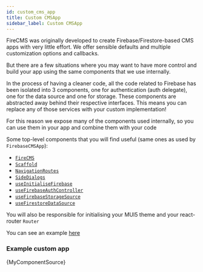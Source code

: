 ```yaml
---
id: custom_cms_app
title: Custom CMSApp
sidebar_label: Custom CMSApp
---
```


FireCMS was originally developed to create Firebase/Firestore-based CMS apps
with very little effort. We offer sensible defaults and multiple customization
options and callbacks.

But there are a few situations where you may want to have more control and build
your app using the same components that we use internally.

In the process of having a cleaner code, all the code related to Firebase has
been isolated into 3 components, one for authentication (auth delegate), one
for the data source and one for storage. These components are abstracted away
behind their respective interfaces. This means you can replace any of those
services with your custom implementation!

For this reason we expose many of the components used internally, so you can
use them in your app and combine them with your code

Some top-level components that you will find useful (same ones as used
by `FirebaseCMSApp`):
- [`FireCMS`](api/functions/firecms)
- [`Scaffold`](api/variables/scaffold)
- [`NavigationRoutes`](api/variables/NavigationRoutes)
- [`SideDialogs`](api/functions/SideDialogs)
- [`useInitialiseFirebase`](api/functions/useinitialisefirebase)
- [`useFirebaseAuthController`](api/functions/useFirebaseAuthController)
- [`useFirebaseStorageSource`](api/functions/usefirebasestoragesource)
- [`useFirestoreDataSource`](api/functions/usefirestoredatasource)

You will also be responsible for initialising your MUI5 theme and your react-router
`Router`

You can see an example
[here](https://github.com/Camberi/firecms/blob/master/example/src/CustomCMSApp.tsx)


### Example custom app


<CodeBlock language="tsx">{MyComponentSource}</CodeBlock>


